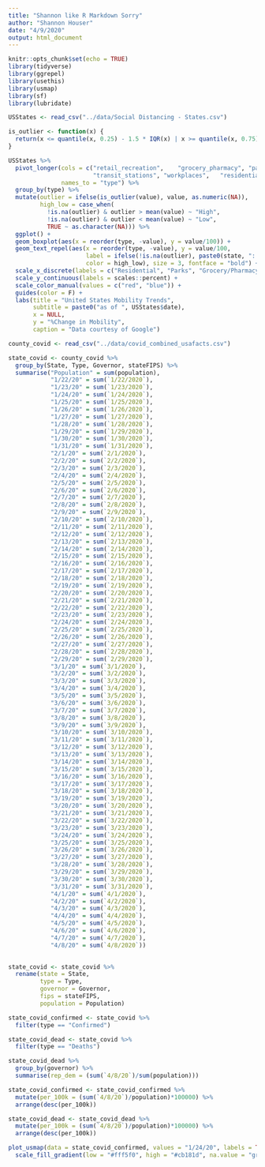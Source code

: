 ```yaml
---
title: "Shannon like R Markdown Sorry"
author: "Shannon Houser"
date: "4/9/2020"
output: html_document
---
```


```r
knitr::opts_chunk$set(echo = TRUE)
library(tidyverse)
library(ggrepel)
library(usethis)
library(usmap)
library(sf)
library(lubridate)
```

```r
USStates <- read_csv("../data/Social Distancing - States.csv")
```

```r
is_outlier <- function(x) {
  return(x <= quantile(x, 0.25) - 1.5 * IQR(x) | x >= quantile(x, 0.75) + 1.5 * IQR(x))
}
```


```r
USStates %>%
  pivot_longer(cols = c("retail_recreation",	"grocery_pharmacy",	"parks",	
                        "transit_stations",	"workplaces",	"residential"),
               names_to = "type") %>%
  group_by(type) %>%
  mutate(outlier = ifelse(is_outlier(value), value, as.numeric(NA)),
         high_low = case_when(
           !is.na(outlier) & outlier > mean(value) ~ "High",
           !is.na(outlier) & outlier < mean(value) ~ "Low",
           TRUE ~ as.character(NA))) %>%
  ggplot() +
  geom_boxplot(aes(x = reorder(type, -value), y = value/100)) +
  geom_text_repel(aes(x = reorder(type, -value), y = value/100,
                      label = ifelse(!is.na(outlier), paste0(state, ": ", outlier, "%"), ""),
                      color = high_low), size = 3, fontface = "bold") +
  scale_x_discrete(labels = c("Residential", "Parks", "Grocery/Pharmacy", "Workplaces", "Retail/Recreation", "Transit Stations")) +
  scale_y_continuous(labels = scales::percent) +
  scale_color_manual(values = c("red", "blue")) +
  guides(color = F) +
  labs(title = "United States Mobility Trends",
       subtitle = paste0("as of ", USStates$date),
       x = NULL,
       y = "%Change in Mobility",
       caption = "Data courtesy of Google")
```

```r
county_covid <- read_csv("../data/covid_combined_usafacts.csv")
```

```r
state_covid <- county_covid %>% 
  group_by(State, Type, Governor, stateFIPS) %>% 
  summarise("Population" = sum(population),
            "1/22/20" = sum(`1/22/2020`),
            "1/23/20" = sum(`1/23/2020`),
            "1/24/20" = sum(`1/24/2020`),
            "1/25/20" = sum(`1/25/2020`),
            "1/26/20" = sum(`1/26/2020`),
            "1/27/20" = sum(`1/27/2020`),
            "1/28/20" = sum(`1/28/2020`),
            "1/29/20" = sum(`1/29/2020`),
            "1/30/20" = sum(`1/30/2020`),
            "1/31/20" = sum(`1/31/2020`),
            "2/1/20" = sum(`2/1/2020`),
            "2/2/20" = sum(`2/2/2020`),
            "2/3/20" = sum(`2/3/2020`),
            "2/4/20" = sum(`2/4/2020`),
            "2/5/20" = sum(`2/5/2020`),
            "2/6/20" = sum(`2/6/2020`),
            "2/7/20" = sum(`2/7/2020`),
            "2/8/20" = sum(`2/8/2020`),
            "2/9/20" = sum(`2/9/2020`),
            "2/10/20" = sum(`2/10/2020`),
            "2/11/20" = sum(`2/11/2020`),
            "2/12/20" = sum(`2/12/2020`),
            "2/13/20" = sum(`2/13/2020`),
            "2/14/20" = sum(`2/14/2020`),
            "2/15/20" = sum(`2/15/2020`),
            "2/16/20" = sum(`2/16/2020`),
            "2/17/20" = sum(`2/17/2020`),
            "2/18/20" = sum(`2/18/2020`),
            "2/19/20" = sum(`2/19/2020`),
            "2/20/20" = sum(`2/20/2020`),
            "2/21/20" = sum(`2/21/2020`),
            "2/22/20" = sum(`2/22/2020`),
            "2/23/20" = sum(`2/23/2020`),
            "2/24/20" = sum(`2/24/2020`),
            "2/25/20" = sum(`2/25/2020`),
            "2/26/20" = sum(`2/26/2020`),
            "2/27/20" = sum(`2/27/2020`),
            "2/28/20" = sum(`2/28/2020`),
            "2/29/20" = sum(`2/29/2020`),
            "3/1/20" = sum(`3/1/2020`),
            "3/2/20" = sum(`3/2/2020`),
            "3/3/20" = sum(`3/3/2020`),
            "3/4/20" = sum(`3/4/2020`),
            "3/5/20" = sum(`3/5/2020`),
            "3/6/20" = sum(`3/6/2020`),
            "3/7/20" = sum(`3/7/2020`),
            "3/8/20" = sum(`3/8/2020`),
            "3/9/20" = sum(`3/9/2020`),
            "3/10/20" = sum(`3/10/2020`),
            "3/11/20" = sum(`3/11/2020`),
            "3/12/20" = sum(`3/12/2020`),
            "3/13/20" = sum(`3/13/2020`),
            "3/14/20" = sum(`3/14/2020`),
            "3/15/20" = sum(`3/15/2020`),
            "3/16/20" = sum(`3/16/2020`),
            "3/17/20" = sum(`3/17/2020`),
            "3/18/20" = sum(`3/18/2020`),
            "3/19/20" = sum(`3/19/2020`),
            "3/20/20" = sum(`3/20/2020`),
            "3/21/20" = sum(`3/21/2020`),
            "3/22/20" = sum(`3/22/2020`),
            "3/23/20" = sum(`3/23/2020`),
            "3/24/20" = sum(`3/24/2020`),
            "3/25/20" = sum(`3/25/2020`),
            "3/26/20" = sum(`3/26/2020`),
            "3/27/20" = sum(`3/27/2020`),
            "3/28/20" = sum(`3/28/2020`),
            "3/29/20" = sum(`3/29/2020`),
            "3/30/20" = sum(`3/30/2020`),
            "3/31/20" = sum(`3/31/2020`),
            "4/1/20" = sum(`4/1/2020`),
            "4/2/20" = sum(`4/2/2020`),
            "4/3/20" = sum(`4/3/2020`),
            "4/4/20" = sum(`4/4/2020`),
            "4/5/20" = sum(`4/5/2020`),
            "4/6/20" = sum(`4/6/2020`),
            "4/7/20" = sum(`4/7/2020`),
            "4/8/20" = sum(`4/8/2020`))
         
```

```r
state_covid <- state_covid %>% 
  rename(state = State,
         type = Type,
         governor = Governor,
         fips = stateFIPS,
         population = Population)
```

```r
state_covid_confirmed <- state_covid %>% 
  filter(type == "Confirmed")

state_covid_dead <- state_covid %>% 
  filter(type == "Deaths")

state_covid_dead %>% 
  group_by(governor) %>% 
  summarise(rep_dem = (sum(`4/8/20`)/sum(population)))

state_covid_confirmed <- state_covid_confirmed %>% 
  mutate(per_100k = (sum(`4/8/20`)/population)*100000) %>% 
  arrange(desc(per_100k))

state_covid_dead <- state_covid_dead %>% 
  mutate(per_100k = (sum(`4/8/20`)/population)*100000) %>% 
  arrange(desc(per_100k))
```


```r
plot_usmap(data = state_covid_confirmed, values = "1/24/20", labels = TRUE, alpha = .78)+
  scale_fill_gradient(low = "#fff5f0", high = "#cb181d", na.value = "grey50")
```

